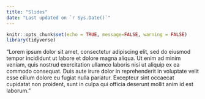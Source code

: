 ```yaml
---
title: "Slides"
date: "Last updated on `r Sys.Date()`"
---
```


```r
knitr::opts_chunk$set(echo = TRUE, message=FALSE, warning = FALSE)
library(tidyverse)
```

"Lorem ipsum dolor sit amet, consectetur adipiscing elit, sed do eiusmod tempor incididunt ut labore et dolore magna aliqua. Ut enim ad minim veniam, quis nostrud exercitation ullamco laboris nisi ut aliquip ex ea commodo consequat. Duis aute irure dolor in reprehenderit in voluptate velit esse cillum dolore eu fugiat nulla pariatur. Excepteur sint occaecat cupidatat non proident, sunt in culpa qui officia deserunt mollit anim id est laborum."


<!--
***

# 2. Hello world

## 2.1 Testing (Wed 9/6)

### Insert Title {-}






***

# 1. Introductory remarks

## 1.1 Syllabus (Tue 9/5)

### Testing 1 {-}

<center><img src="images/tools.png" alt="Drawing" style="width: 200px;"/></center>


### Testing 2 {-}

* Hello
* World
-->